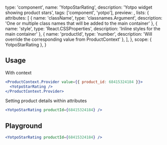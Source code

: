 
  type: 'component',
  name: 'YotpoStarRating',
  description: 'Yotpo widget showing product stars',
  tags: ['component', 'yotpo'],
  preview: <YotpoStarRating productId={68415324184} />,
  lists: {
    attributes: [
      { name: 'className', type: 'classnames.Argument', description: 'One or multiple class names that will be added to the main container' },
      { name: 'style', type: 'React.CSSProperties', description: 'Inline styles for the main container' },
      { name: 'productId', type: 'number', description: 'Will override the corresponding value from ProductContext' },
    ],
  },
  scope: { YotpoStarRating },
}

## Usage

With context

```jsx
<ProductContext.Provider value={{ product_id: 68415324184 }}>
  <YotpoStarRating />
</ProductContext.Provider>
```

Setting product details within attributes

```jsx
<YotpoStarRating productId={68415324184} />
```

## Playground

```jsx live
<YotpoStarRating productId={68415324184} />
```
